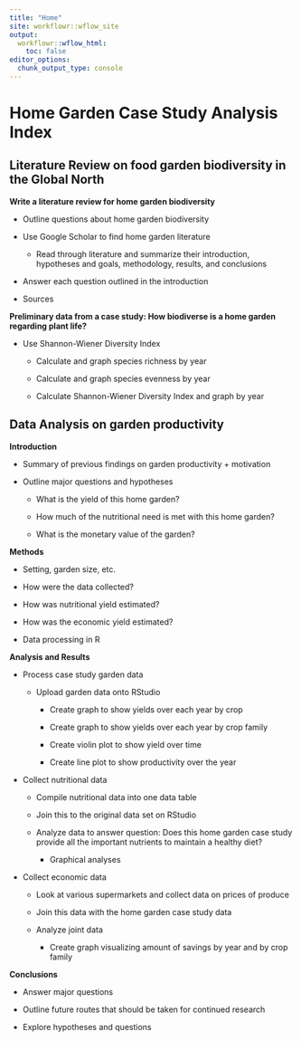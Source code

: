 ```yaml
---
title: "Home"
site: workflowr::wflow_site
output:
  workflowr::wflow_html:
    toc: false
editor_options:
  chunk_output_type: console
---
```


# Home Garden Case Study Analysis Index 

## Literature Review on food garden biodiversity in the Global North

**Write a literature review for home garden biodiversity** 

- Outline questions about home garden biodiversity  

- Use Google Scholar to find home garden literature

  - Read through literature and summarize their introduction, hypotheses and goals, methodology, results, and conclusions 

- Answer each question outlined in the introduction

- Sources 

**Preliminary data from a case study: How biodiverse is a home garden regarding plant life?**   

- Use Shannon-Wiener Diversity Index  

  - Calculate and graph species richness by year  

  - Calculate and graph species evenness by year  

  - Calculate Shannon-Wiener Diversity Index and graph by year 

## Data Analysis on garden productivity

**Introduction**

- Summary of previous findings on garden productivity + motivation  

- Outline major questions and hypotheses  

  - What is the yield of this home garden?   

  - How much of the nutritional need is met with this home garden?  

  - What is the monetary value of the garden? 

**Methods** 

- Setting, garden size, etc. 

- How were the data collected? 

- How was nutritional yield estimated? 

- How was the economic yield estimated? 

- Data processing in R 

**Analysis and Results**  

- Process case study garden data  

  - Upload garden data onto RStudio  

    - Create graph to show yields over each year by crop

    - Create graph to show yields over each year by crop family

    - Create violin plot to show yield over time  

    - Create line plot to show productivity over the year 

- Collect nutritional data  

  - Compile nutritional data into one data table  

  - Join this to the original data set on RStudio  

  - Analyze data to answer question: Does this home garden case study provide all the important nutrients to maintain a healthy diet?   

    - Graphical analyses 

- Collect economic data  

  - Look at various supermarkets and collect data on prices of produce  

  - Join this data with the home garden case study data  

  - Analyze joint data  

    - Create graph visualizing amount of savings by year and by crop family  

**Conclusions**  

- Answer major questions 

- Outline future routes that should be taken for continued research  

- Explore hypotheses and questions 
